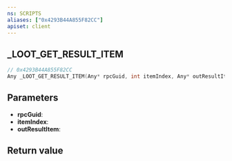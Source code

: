 ```yaml
---
ns: SCRIPTS
aliases: ["0x4293B44A855F82CC"]
apiset: client
---
```

## _LOOT_GET_RESULT_ITEM

```c
// 0x4293B44A855F82CC
Any _LOOT_GET_RESULT_ITEM(Any* rpcGuid, int itemIndex, Any* outResultItem);
```


## Parameters
* **rpcGuid**:
* **itemIndex**:
* **outResultItem**:

## Return value